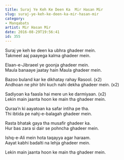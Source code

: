 ```yaml
---
title: Suraj Ye Keh Ke Deen Ka  Mir Hasan Mir
slug: suraj-ye-keh-ke-deen-ka-mir-hasan-mir
category: 
- Manqabats
artist: Mir Hasan Mir
date: 2016-08-29T19:56:41
id: 355
---
```


<p>Suraj ye keh ke deen ka ubhra ghadeer mein.<br />
Takmeel aaj paayega kalma ghadeer mein.</p>
<p>Elaan-e-Jibraeel ye goonja ghadeer mein.<br />
Maula banaaye jaatay hain Maula ghadeer mein.</p>
<p>Bazoo buland kar ke dikhatay rahay Rasool. (x2)<br />
Andhoan ne phir bhi kuch nahi dekha ghadeer mein. (x2)</p>
<p>Sadiyoan ka faasla hai mere un ke darmiyaan. (x2)<br />
Lekin main jaanta hoon ke main tha ghadeer mein.</p>
<p>Quraa’n ki aayatoan ka safar intiha pe tha.<br />
Thi ibtida pe nahj-e-balagah ghadeer mein.</p>
<p>Rasta bhatak gaya tha musafir ghadeer ka.<br />
Hur bas zara si dair se pohncha ghadeer mein.</p>
<p>Ishq-e-Ali mein hota taqayya agar haraam.<br />
Aayat kabhi badalti na lehja ghadeer mein.</p>
<p>Lekin main jaanta hoon ke main tha ghadeer mein.</p>